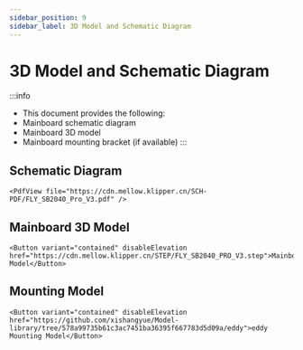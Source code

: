 ```yaml
---
sidebar_position: 9
sidebar_label: 3D Model and Schematic Diagram
---
```


# 3D Model and Schematic Diagram

:::info
* This document provides the following:
* Mainboard schematic diagram
* Mainboard 3D model
* Mainboard mounting bracket (if available)
:::

## Schematic Diagram

    <PdfView file="https://cdn.mellow.klipper.cn/SCH-PDF/FLY_SB2040_Pro_V3.pdf" />

## Mainboard 3D Model

    <Button variant="contained" disableElevation href="https://cdn.mellow.klipper.cn/STEP/FLY_SB2040_PRO_V3.step">Mainboard Model</Button>

## Mounting Model
    <Button variant="contained" disableElevation href="https://github.com/xishangyue/Model-library/tree/578a99735b61c3ac7451ba36395f667783d5d09a/eddy">eddy Mounting Model</Button>